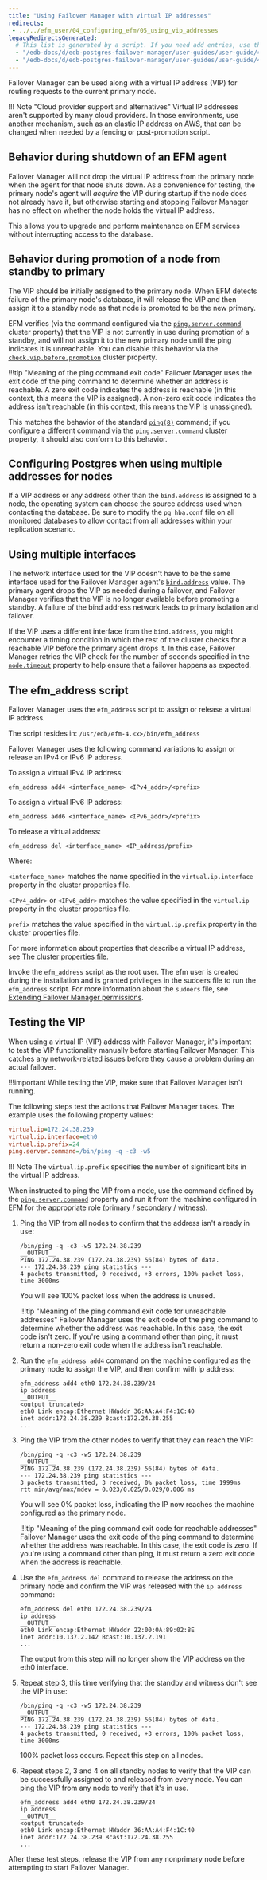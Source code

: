 ```yaml
---
title: "Using Failover Manager with virtual IP addresses"
redirects:
 - ../../efm_user/04_configuring_efm/05_using_vip_addresses
legacyRedirectsGenerated:
  # This list is generated by a script. If you need add entries, use the `legacyRedirects` key.
  - "/edb-docs/d/edb-postgres-failover-manager/user-guides/user-guide/4.0/using_vip_addresses.html"
  - "/edb-docs/d/edb-postgres-failover-manager/user-guides/user-guide/4.1/using_vip_addresses.html"
---
```


<div id="using_vip_addresses" class="registered_link"></div>

Failover Manager can be used along with a virtual IP address (VIP) for routing requests to the current primary node. 

!!! Note "Cloud provider support and alternatives"
    Virtual IP addresses aren't supported by many cloud providers. In those environments, use another mechanism, such as an elastic IP address on AWS, that can be changed when needed by a fencing or post-promotion script.

## Behavior during shutdown of an EFM agent

Failover Manager will not drop the virtual IP address from the primary node when the agent for that node shuts down. As a convenience for testing, the primary node's agent will *acquire* the VIP during startup if the node does not already have it, but otherwise starting and stopping Failover Manager has no effect on whether the node holds the virtual IP address. 

This allows you to upgrade and perform maintenance on EFM services without interrupting access to the database.

## Behavior during promotion of a node from standby to primary

The VIP should be initially assigned to the primary node. When EFM detects failure of the primary node's database, it will release the VIP and then assign it to a standby node as that node is promoted to be the new primary. 

EFM verifies (via the command configured via the [`ping.server.command`](01_cluster_properties.mdx#ping_server_command) cluster property) that the VIP is not currently in use during promotion of a standby, and will not assign it to the new primary node until the ping indicates it is unreachable. You can disable this behavior via the [`check.vip.before.promotion`](01_cluster_properties.mdx#check_vip_before_promotion) cluster property. 

!!!tip "Meaning of the ping command exit code"
   Failover Manager uses the exit code of the ping command to determine whether an address is reachable. A zero exit code indicates the address is reachable (in this context, this means the VIP is assigned). A non-zero exit code indicates the address isn't reachable (in this context, this means the VIP is unassigned). 
   
   This matches the behavior of the standard [`ping(8)`](https://manned.org/ping.8) command; if you configure a different command via the [`ping.server.command`](01_cluster_properties.mdx#ping_server_command) cluster property, it should also conform to this behavior.

## Configuring Postgres when using multiple addresses for nodes

If a VIP address or any address other than the `bind.address` is assigned to a node, the operating system can choose the source address used when contacting the database. Be sure to modify the `pg_hba.conf` file on all monitored databases to allow contact from all addresses within your replication scenario.

## Using multiple interfaces

The network interface used for the VIP doesn't have to be the same interface used for the Failover Manager agent's [`bind.address`](01_cluster_properties.mdx#bind_address) value. The primary agent drops the VIP as needed during a failover, and Failover Manager verifies that the VIP is no longer available before promoting a standby. A failure of the bind address network leads to primary isolation and failover.

If the VIP uses a different interface from the `bind.address`, you might encounter a timing condition in which the rest of the cluster checks for a reachable VIP before the primary agent drops it. In this case, Failover Manager retries the VIP check for the number of seconds specified in the [`node.timeout`](01_cluster_properties.mdx#node_timeout) property to help ensure that a failover happens as expected.

## The efm_address script

Failover Manager uses the `efm_address` script to assign or release a virtual IP address.

The script resides in: `/usr/edb/efm-4.<x>/bin/efm_address`

Failover Manager uses the following command variations to assign or release an IPv4 or IPv6 IP address.

To assign a virtual IPv4 IP address:

```console
efm_address add4 <interface_name> <IPv4_addr>/<prefix>
```

To assign a virtual IPv6 IP address:

```console
efm_address add6 <interface_name> <IPv6_addr>/<prefix>
```

To release a virtual address:

```console
efm_address del <interface_name> <IP_address/prefix>
```

Where:

 `<interface_name>` matches the name specified in the `virtual.ip.interface` property in the cluster properties file.

 `<IPv4_addr>` or `<IPv6_addr>` matches the value specified in the `virtual.ip` property in the cluster properties file.

 `prefix` matches the value specified in the `virtual.ip.prefix` property in the cluster properties file.

For more information about properties that describe a virtual IP address, see [The cluster properties file](01_cluster_properties/#virtual_ip).

Invoke the `efm_address` script as the root user. The efm user is created during the installation and is granted privileges in the sudoers file to run the `efm_address` script. For more information about the `sudoers` file, see [Extending Failover Manager permissions](04_extending_efm_permissions/#extending_efm_permissions).

## Testing the VIP

When using a virtual IP (VIP) address with Failover Manager, it's important to test the VIP functionality manually before starting Failover Manager. This catches any network-related issues before they cause a problem during an actual failover. 

!!!important
   While testing the VIP, make sure that Failover Manager isn't running.

The following steps test the actions that Failover Manager takes. The example uses the following property values:

```ini
virtual.ip=172.24.38.239
virtual.ip.interface=eth0
virtual.ip.prefix=24
ping.server.command=/bin/ping -q -c3 -w5
```

!!! Note
    The `virtual.ip.prefix` specifies the number of significant bits in the virtual IP address.

When instructed to ping the VIP from a node, use the command defined by the [`ping.server.command`](01_cluster_properties.mdx#ping_server_command) property and run it from the machine configured in EFM for the appropriate role (primary / secondary / witness).

1. Ping the VIP from all nodes to confirm that the address isn't already in use:

   ```console
   /bin/ping -q -c3 -w5 172.24.38.239
   __OUTPUT__
   PING 172.24.38.239 (172.24.38.239) 56(84) bytes of data.
   --- 172.24.38.239 ping statistics ---
   4 packets transmitted, 0 received, +3 errors, 100% packet loss,
   time 3000ms
   ```

   You will see 100% packet loss when the address is unused.

   !!!tip "Meaning of the ping command exit code for unreachable addresses"
      Failover Manager uses the exit code of the ping command to determine whether the address was reachable. In this case, the exit code isn't zero. If you're using a command other than ping, it must return a non-zero exit code when the address isn't reachable.

2. Run the `efm_address add4` command on the machine configured as the primary node to assign the VIP, and then confirm with ip address:

   ```console
   efm_address add4 eth0 172.24.38.239/24
   ip address
   __OUTPUT__
   <output truncated>
   eth0 Link encap:Ethernet HWaddr 36:AA:A4:F4:1C:40
   inet addr:172.24.38.239 Bcast:172.24.38.255
   ...
   ```

3. Ping the VIP from the other nodes to verify that they can reach the VIP:

   ```console
   /bin/ping -q -c3 -w5 172.24.38.239
   __OUTPUT__
   PING 172.24.38.239 (172.24.38.239) 56(84) bytes of data.
   --- 172.24.38.239 ping statistics ---
   3 packets transmitted, 3 received, 0% packet loss, time 1999ms
   rtt min/avg/max/mdev = 0.023/0.025/0.029/0.006 ms
   ```

   You will see 0% packet loss, indicating the IP now reaches the machine configured as the primary node.

   !!!tip "Meaning of the ping command exit code for reachable addresses"
      Failover Manager uses the exit code of the ping command to determine whether the address was reachable. In this case, the exit code is zero. If you're using a command other than ping, it must return a zero exit code when the address is reachable.

4. Use the `efm_address del` command to release the address on the primary node and confirm the VIP was released with the `ip address` command:

   ```console
   efm_address del eth0 172.24.38.239/24
   ip address
   __OUTPUT__
   eth0 Link encap:Ethernet HWaddr 22:00:0A:89:02:8E
   inet addr:10.137.2.142 Bcast:10.137.2.191
   ...
   ```

   The output from this step will no longer show the VIP address on the eth0 interface.

5. Repeat step 3, this time verifying that the standby and witness don't see the VIP in use:

   ```console
   /bin/ping -q -c3 -w5 172.24.38.239
   __OUTPUT__
   PING 172.24.38.239 (172.24.38.239) 56(84) bytes of data.
   --- 172.24.38.239 ping statistics ---
   4 packets transmitted, 0 received, +3 errors, 100% packet loss,
   time 3000ms
   ```

   100% packet loss occurs. Repeat this step on all nodes.

6. Repeat steps 2, 3 and 4 on all standby nodes to verify that the VIP can be successfully assigned to and released from every node. You can ping the VIP from any node to verify that it's in use.

   ```console
   efm_address add4 eth0 172.24.38.239/24
   ip address
   __OUTPUT__
   <output truncated>
   eth0 Link encap:Ethernet HWaddr 36:AA:A4:F4:1C:40
   inet addr:172.24.38.239 Bcast:172.24.38.255
   ...
   ```

After these test steps, release the VIP from any nonprimary node before attempting to start Failover Manager.
